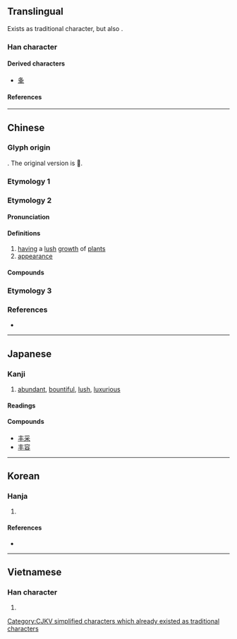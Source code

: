 {{also|丯|圭|主|韦|豐}}
{{character info}}
==Translingual==
{{stroke order|type=animate}}

Exists as traditional character, but also {{Han simp|f=豈|t=&nbsp;|f2=丰|t2=&nbsp;}}.
{{Han simplified forms|豐|豊|丰}}

===Han character===
{{Han char|rn=2|rad=丨|as=03|sn=4|four=50000|canj=QJ|ids=⿻三丨(GJKV),⿻⿱㇒二丨(HT)}}

====Derived characters====
* [[夆]]

====References====
{{Han ref|kx=0079.080|dkj=00076|dj=0161.030|hdz=10028.070|uh=4E30}}

----

==Chinese==

===Glyph origin===
{{Han etym}}
{{liushu|p}}. The original version is 𡴀.

===Etymology 1===
{{zh-see|豐}}

===Etymology 2===
{{zh-forms|alt=𡴀,䒠}}

====Pronunciation====
{{zh-pron
|m=fēng
|c=fung1
|mc=y
|oc=y
|cat=a,n
}}

====Definitions====
{{zh-hanzi}}

# [[having]] a [[lush]] [[growth]] of [[plant]]s
# [[appearance]]

====Compounds====
{{zh-der|丰神俊美|張三丰|丰姿綽約|丰采:fēngcǎi|丰神|丰姿冶麗|丰標不凡|丰神飄灑|丰韻|丰姿|丰儀|丰茸|丰情|丰度|丰神綽約}}

===Etymology 3===
{{zh-see|丯|v}}

===References===
* {{R:twedu|B00007}}

----

==Japanese==

===Kanji===
{{ja-kanji|grade=uc|rs=丨03}}

# [[abundant]], [[bountiful]], [[lush]], [[luxurious]]

====Readings====
{{ja-readings
|goon=ふ, ぶ
|kanon=ほう, ふう
|kanyoon=ぼう
|kun=みめよ-い, しげ-る
}}

====Compounds====
* [[丰采]]
* [[丰容]]

----

==Korean==

===Hanja===
{{ko-hanja|예쁘다|예쁠|봉}}

# {{rfdef|ko|sort=丨03}}

====References====
* {{Hanja ref|nav=13678}}

----

==Vietnamese==

===Han character===
{{vi-readings|reading=[[phong]]|rs=丨03}}

# {{rfdef|vi|sort=丨03}}

[[Category:CJKV simplified characters which already existed as traditional characters]]